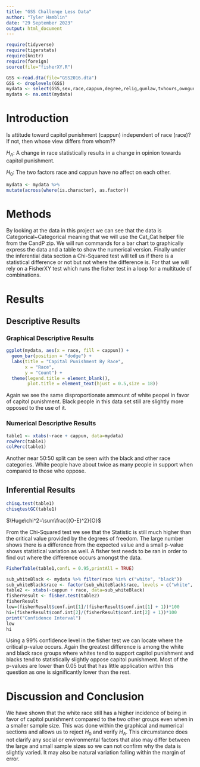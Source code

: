 ```yaml
---
title: "GSS Challenge Less Data"
author: "Tyler Hamblin"
date: "29 September 2023"
output: html_document
---
```








```r
require(tidyverse)
require(tigerstats)
require(knitr)
require(foreign)
source(file="fisherXY.R")

GSS <-read.dta(file="GSS2016.dta")
GSS <- droplevels(GSS)
mydata <- select(GSS,sex,race,cappun,degree,relig,gunlaw,tvhours,owngun,age,wordsum)
mydata <- na.omit(mydata)
```

# Introduction

<!--In this section you explain what you are trying to show.  Where did the data come from?  What is the research or other question you are trying to answer?.  If you skimp in this section expect to be marked down in your grade. Paint a picture of the project a couple of paragraphs is expected!-->

Is attitude toward capitol punishment (cappun) independent of race (race)?
If not, then whose view differs from whom??



$H_A$: A change in race statistically results in a change in opinion towards capitol punishment. 


$H_0$: The two factors race and cappun have no affect on each other. 



```r
mydata <- mydata %>%
mutate(across(where(is.character), as.factor))
```
# Methods

<!--Decide on your methods:  use "variable analysis" or other appropriate descriptors.  Make sure to choose at least one graphical method and at least one numerical method. Discuss what data manipulations may be needed for example subsetting or other binning procedures and what sort of graphical displays and inferential tools will be used!-->


By looking at the data in this project we can see that the data is Categorical~Categorical meaning that we will use the Cat_Cat helper file from the CandP zip. We will run commands for a bar chart to graphically express the data and a table to show the numerical version. Finally under the inferential data section a Chi-Squared test will tell us if there is a statistical difference or not but not where the difference is. For that we will rely on a FisherXY test which runs the fisher test in a loop for a multitude of combinations. 


# Results

<!--Divide this section into two sub-sections:  One for your descriptive  results and one for your inferential results.!-->

## Descriptive Results




### Graphical Descriptive Results

<!--Graphical results here.  Make sure to show your code.  Provide appropriate labels for axes, giving units if possible, and provide a good title for the graph, too.  Use the graphical results to describe the patterns if any that exist in the data as focused toward the research question. Bottom line is to explain the features of the graph that are relevant to conforming or departing to what is expected by your null hypothesis !-->




```r
ggplot(mydata, aes(x = race, fill = cappun)) +
  geom_bar(position = "dodge") +
  labs(title = "Capital Punishment By Race",
       x = "Race",
       y = "Count") +
  theme(legend.title = element_blank(),
        plot.title = element_text(hjust = 0.5,size = 18))
```

Again we see the same disproportionate ammount of white peopel in favor of capitol punishment. Black people in this data set still are slightly more opposed to the use of it. 


### Numerical Descriptive Results

<!--Numerical results go here. Use the numerical results to describe the patterns if any that exist in the data as focused toward the research question!-->

```r
table1 <- xtabs(~race + cappun, data=mydata)
rowPerc(table1)
colPerc(table1)
```

Another near 50:50 split can be seen with the black and other race categories. White people have about twice as many people in support when compared to those who oppose. 




## Inferential Results

<!--State hypothesis clearly.  Make sure your discussion of the inferential test covers all the aspects that the test output produces, such as test statistic, p-value etc.  Make a decision about the null hypothesis, explain the assumptions on which the selected test/procedure was based, and why the chosen procedure satisfys the assumptions and is appropriate to answer the research question!-->

```r
chisq.test(table1)
chisqtestGC(table1)
```

$\Huge\chi^2=\sum\frac{(O-E)^2}{O}$


From the Chi-Squared test we see that the Statistic is still much higher than the critical value provided by the degrees of freedom. The large number shows there is a difference from the expected value and a small p-value shows statistical variation as well. A fisher test needs to be ran in order to find out where the difference occurs amongst the data. 


```r
FisherTable(table1,confL = 0.95,printAll = TRUE)
```


```r
sub_whiteBlack <- mydata %>% filter(race %in% c("white", "black"))
sub_whiteBlack$race <- factor(sub_whiteBlack$race, levels = c("white", "black") )
table2 <- xtabs(~cappun + race, data=sub_whiteBlack)
fisherResult <- fisher.test(table2)
fisherResult
low=(fisherResult$conf.int[1]/(fisherResult$conf.int[1] + 1))*100
hi=(fisherResult$conf.int[2]/(fisherResult$conf.int[2] + 1))*100
print("Confidence Interval")
low
hi
```


Using a 99% confidence level in the fisher test we can locate where the critical p-value occurs. Again the greatest difference is among the white and black race groups where whites tend to support capitol punishment and blacks tend to statistically slightly oppose capitol punishment. Most of the p-values are lower than 0.05 but that has little application within this question as one is significantly lower than the rest. 

# Discussion and Conclusion

<!--Discussion and conclusion here.  If you found a relationship be sure to consider whether the relationship occurs because one of the variavbles causes the other, or whether they perhasps are related for some other reason.  Watch the chapter 6 videos from the GeorgeTown videos collection.!-->

We have shown  that the white race still has a higher incidence of being in favor of capitol punishment compared to the two other groups even when in a smaller sample size. This was done within the graphical and numerical sections and allows us to reject $H_0$ and verify $H_A$. This circumstance does not clarify any social or environmental factors that also may differ between the large and small sample sizes so we can not confirm why the data is slightly varied. It may also be natural variation falling within the margin of error. 

